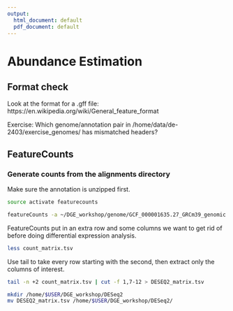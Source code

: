 ```yaml
---
output:
  html_document: default
  pdf_document: default
---
```

# Abundance Estimation

## Format check

Look at the format for a .gff file: https://en.wikipedia.org/wiki/General_feature_format

Exercise: Which genome/annotation pair in /home/data/de-2403/exercise_genomes/ has mismatched headers?

<!-- ASM674v1 has .1 in the fasta but not in the gff -->

## FeatureCounts

### Generate counts from the alignments directory {-}

Make sure the annotation is unzipped first.

```bash

source activate featurecounts

featureCounts -a ~/DGE_workshop/genome/GCF_000001635.27_GRCm39_genomic.gff -o /home/$USER/DGE_workshop/count_matrix.tsv --largestOverlap -M --primary -T 10 -g gene *.bam
```

FeatureCounts put in an extra row and some columns we want to get rid of before doing differential expression analysis.

```bash
less count_matrix.tsv
```

Use tail to take every row starting with the second, then extract only the columns of interest.

```bash
tail -n +2 count_matrix.tsv | cut -f 1,7-12 > DESEQ2_matrix.tsv
```

```bash
mkdir /home/$USER/DGE_workshop/DESeq2
mv DESEQ2_matrix.tsv /home/$USER/DGE_workshop/DESeq2/
```






